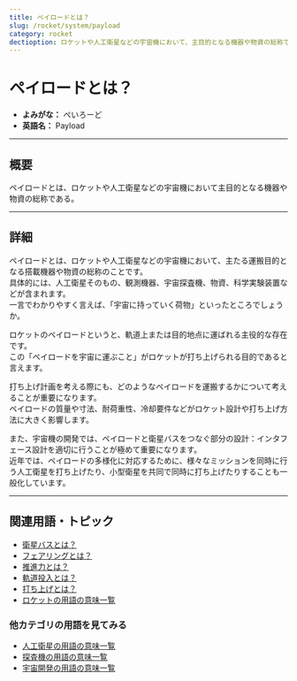 ```yaml
---
title: ペイロードとは？
slug: /rocket/system/payload
category: rocket
dectioption: ロケットや人工衛星などの宇宙機において、主目的となる機器や物資の総称であるペイロードの意味・定義・内容について解説します。  
---
```



<Head>
  <script type="application/ld+json">
    {`{
      "@context": "https://schema.org",
      "@type": "DefinedTerm",
      "name": "ペイロード",
      "inDefinedTermSet": "https://www.space-portal.org",
      "termCode": "rocket/system/payload",
      "description": "ロケットや人工衛星などの宇宙機において、主目的となる機器や物資の総称であるペイロードの意味・定義・内容について解説します。  ",
      "url": "https://www.space-portal.org/docs/rocket/system/payload"
    }`}
  </script>
</Head>

# ペイロードとは？

- **よみがな：** ぺいろーど  
- **英語名：** Payload  

---

## 概要

ペイロードとは、ロケットや人工衛星などの宇宙機において主目的となる機器や物資の総称である。  

---

## 詳細

ペイロードとは、ロケットや人工衛星などの宇宙機において、主たる運搬目的となる搭載機器や物資の総称のことです。  
具体的には、人工衛星そのもの、観測機器、宇宙探査機、物資、科学実験装置などが含まれます。  
一言でわかりやすく言えば、「宇宙に持っていく荷物」といったところでしょうか。  

ロケットのペイロードというと、軌道上または目的地点に運ばれる主役的な存在です。  
この「ペイロードを宇宙に運ぶこと」がロケットが打ち上げられる目的であると言えます。  

打ち上げ計画を考える際にも、どのようなペイロードを運搬するかについて考えることが重要になります。  
ペイロードの質量や寸法、耐荷重性、冷却要件などがロケット設計や打ち上げ方法に大きく影響します。  

また、宇宙機の開発では、ペイロードと衛星バスをつなぐ部分の設計：インタフェース設計を適切に行うことが極めて重要になります。  
近年では、ペイロードの多様化に対応するために、様々なミッションを同時に行う人工衛星を打ち上げたり、小型衛星を共同で同時に打ち上げたりすることも一般化しています。  

---

## 関連用語・トピック

- [衛星バスとは？](/docs/satellite/system/satellite-bus)
- [フェアリングとは？](/docs/rocket/system/fairing)
- [推進力とは？](/docs/rocket/propulsion/system/propulsion)
- [軌道投入とは？](/docs/orbit/operation/orbital-insertion)
- [打ち上げとは？](/docs/rocket/launch/launch)
- [ロケットの用語の意味一覧](/docs/category/rocket)

### 他カテゴリの用語を見てみる
- [人工衛星の用語の意味一覧](/docs/category/satellite)
- [探査機の用語の意味一覧](/docs/category/explorer)
- [宇宙開発の用語の意味一覧](/docs/category/glossary)
